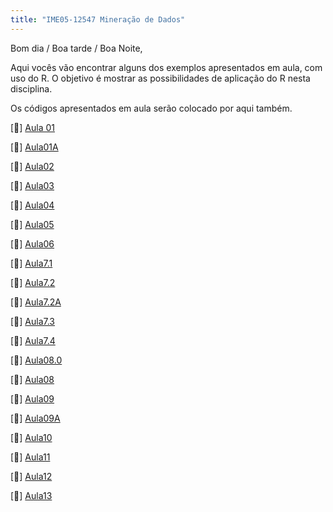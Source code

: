 ```yaml
---
title: "IME05-12547 Mineração de Dados"
---
```


Bom dia / Boa tarde / Boa Noite,

Aqui vocês vão encontrar alguns dos exemplos apresentados em aula, com uso do R. O objetivo é mostrar as possibilidades de aplicação do R nesta disciplina.

Os códigos apresentados em aula serão colocado por aqui também.

\[📖\] <a href="./semanas/Aula01.html" class="link">Aula 01</a>

\[📖\] <a href="./semanas/Aula01A.html" class="link">Aula01A</a>

\[📖\] <a href="./semanas/Aula02.html" class="link">Aula02</a>

\[📖\] <a href="./semanas/Aula03.html" class="link">Aula03</a>

\[📖\] <a href="./semanas/Aula04.html" class="link">Aula04</a>

\[📖\] <a href="./semanas/Aula05.html" class="link">Aula05</a>

\[📖\] <a href="./semanas/Aula06.html" class="link">Aula06</a>

\[📖\] <a href="./semanas/Aula07.1.html" class="link">Aula7.1</a>

\[📖\] <a href="./semanas/Aula07.2.html" class="link">Aula7.2</a>

\[📖\] <a href="./semanas/Aula07.2A.html" class="link">Aula7.2A</a>

\[📖\] <a href="./semanas/Aula07.3.html" class="link">Aula7.3</a>

\[📖\] <a href="./semanas/Aula07.4.html" class="link">Aula7.4</a>

\[📖\] <a href="./semanas/Aula08.0.html" class="link">Aula08.0</a>

\[📖\] <a href="./semanas/Aula08.html" class="link">Aula08</a>

\[📖\] <a href="./semanas/Aula09.html" class="link">Aula09</a>

\[📖\] <a href="./semanas/Aula09A.html" class="link">Aula09A</a>

\[📖\] <a href="./semanas/Aula10.html" class="link">Aula10</a>

\[📖\] <a href="./semanas/Aula11.html" class="link">Aula11</a>

\[📖\] <a href="./semanas/Aula12.html" class="link">Aula12</a>

\[📖\] <a href="./semanas/Aula13.html" class="link">Aula13</a>
